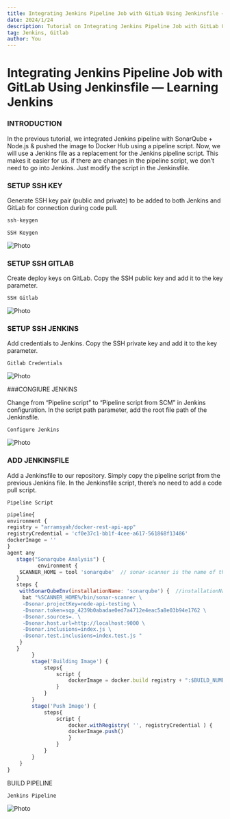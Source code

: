 ```yaml
---
title: Integrating Jenkins Pipeline Job with GitLab Using Jenkinsfile — Learning Jenkins
date: 2024/1/24
description: Tutorial on Integrating Jenkins Pipeline Job with GitLab Using Jenkinsfile
tag: Jenkins, Gitlab
author: You
---
```



# Integrating Jenkins Pipeline Job with GitLab Using Jenkinsfile — Learning Jenkins

### INTRODUCTION

In the previous tutorial, we integrated Jenkins pipeline with SonarQube + Node.js & pushed the image to Docker Hub using a pipeline script. Now, we will use a Jenkins file as a replacement for the Jenkins pipeline script. This makes it easier for us. if there are changes in the pipeline script, we don’t need to go into Jenkins. Just modify the script in the Jenkinsfile.

### SETUP SSH KEY

Generate SSH key pair (public and private) to be added to both Jenkins and GitLab for connection during code pull.

```js
ssh-keygen
```

`SSH Keygen`

<Image
  src="/images/post20_img1.webp"
  alt="Photo"
  width={1125}
  height={750}
  priority
  className="next-image"
/>

### SETUP SSH GITLAB

Create deploy keys on GitLab. Copy the SSH public key and add it to the key parameter.

`SSH Gitlab`

<Image
  src="/images/post20_img2.webp"
  alt="Photo"
  width={1125}
  height={750}
  priority
  className="next-image"
/>

### SETUP SSH JENKINS

Add credentials to Jenkins. Copy the SSH private key and add it to the key parameter.

`Gitlab Credentials`

<Image
  src="/images/post20_img3.webp"
  alt="Photo"
  width={1125}
  height={750}
  priority
  className="next-image"
/>

###CONGIURE JENKINS

Change from “Pipeline script” to “Pipeline script from SCM” in Jenkins configuration. In the script path parameter, add the root file path of the Jenkinsfile.

`Configure Jenkins`

<Image
  src="/images/post20_img4.webp"
  alt="Photo"
  width={1125}
  height={750}
  priority
  className="next-image"
/>

### ADD JENKINSFILE

Add a Jenkinsfile to our repository. Simply copy the pipeline script from the previous Jenkins file. In the Jenkinsfile script, there’s no need to add a code pull script.

`Pipeline Script`

```js
pipeline{
environment {
registry = "arramsyah/docker-rest-api-app"
registryCredential = 'cf0e37c1-bb1f-4cee-a617-561868f13486'
dockerImage = ''
}
agent any
   stage("Sonarqube Analysis") {
          environment {
    SCANNER_HOME = tool 'sonarqube'  // sonar-scanner is the name of the tool in the manage jenkins> tool configuration
   }
   steps {
    withSonarQubeEnv(installationName: 'sonarqube') {  //installationName is the name of sonar installation in manage jenkins>configure system
     bat "%SCANNER_HOME%/bin/sonar-scanner \
     -Dsonar.projectKey=node-api-testing \
     -Dsonar.token=sqp_4239b0abadae0ed7a4712e4eac5a8e03b94e1762 \
     -Dsonar.sources=. \
     -Dsonar.host.url=http://localhost:9000 \
     -Dsonar.inclusions=index.js \
     -Dsonar.test.inclusions=index.test.js "
    }
   }
        }
        stage('Building Image') {
            steps{
                script {
                    dockerImage = docker.build registry + ":$BUILD_NUMBER"
                }
            }
        }
        stage('Push Image') {
            steps{
                script {
                    docker.withRegistry( '', registryCredential ) {
                    dockerImage.push()
                    }
                }
            }
        }
    }
}
```

BUILD PIPELINE

`Jenkins Pipeline`

<Image
  src="/images/post20_img5.webp"
  alt="Photo"
  width={1125}
  height={750}
  priority
  className="next-image"
/>